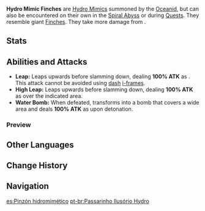{{Enemy Infobox
|image    = Enemy Hydro Mimic Finch.png
|element  = Hydro
|family   = Elemental Lifeforms
|group    = Hydro Mimics
|type     = Special Enemies
|location = [[Oceanid]], [[Spiral Abyss]]
}}
'''Hydro Mimic Finches''' are [[Hydro Mimics]] summoned by the [[Oceanid]], but can also be encountered on their own in the [[Spiral Abyss]] or during [[Quests]]. They resemble giant [[Wildlife#Finches|Finches]]. They take more damage from {{Geo}}.

==Stats==
{{Enemy Stats
|hydro_res    = Immune
|resglobal    = 15%
|geo_res      = -40%

|hp_ratio     = 3
|atk_ratio    = 5
|hp_type      = 1
|atk_type     = 2
}}

==Abilities and Attacks==
*'''Leap:''' Leaps upwards before slamming down, dealing '''100% ATK''' as {{Color|AoE Hydro DMG}}. This attack cannot be avoided using [[Sprinting#Dash|dash]] [[Invincibility Frames|i-frames]].
*'''High Leap:''' Leaps upwards before slamming down, dealing '''100% ATK''' as {{Color|AoE Hydro DMG}} over the indicated area.
*'''Water Bomb:''' When defeated, transforms into a bomb that covers a wide area and deals '''100% ATK''' as {{Color|AoE Hydro DMG}} upon detonation.

===Preview===
{{Preview
|size=185px
|file1=Mimic Finch Leap
|caption1=Leap

|file2=Mimic Finch High Leap
|caption2=High Leap

|file3=Oceanid Water Bomb
|caption3=Water Bomb
}}

==Other Languages==
{{Other Languages
|en      = Hydro Mimic Finch
|zhs     = 幻形雀・水
|zhs_rm  = Huànxíng Què - Shuǐ
|zht     = 幻形雀・水
|zht_rm  = Huànxíng Què - Shuǐ
|zh_tl   = Illusion Sparrow - Hydro
|ja      = 幻形スズメ・水
|ja_rm   = Genkei Suzume - Mizu{{Assumed}}
|ja_tl   = Illusory Tree Sparrow Form - Water
|ko      = 환형 참새・물
|ko_rm   = Hwanhyeong Chamsae - Mul
|ko_tl   = Hallucination Sparrow - Hydro
|es      = Pinzón hidromimético
|es_tl   = 
|fr      = Mimiqueur Hydro - Moineau
|fr_tl   = Hydro Mimic - Sparrow
|ru      = Гидро мимик: Воробей
|ru_tl   = Hydro Mimic: Sparrow
|th      = Hydro Mimic Finch
|vi      = Khổng Tước Ma - Thủy
|vi_tl   = Phantom Peacock - Hydro
|de      = Hydro-Mimenfink
|de_tl   = Hydro Mime Finch
|id      = Hydro Mimic Finch
|pt      = Passarinho Ilusório Hydro
|pt_tl   = 
}}

==Change History==
{{Change History|1.0}}

==Navigation==
{{Enemy Navbox|Special}}

[[es:Pinzón hidromimético]]
[[pt-br:Passarinho Ilusório Hydro]]